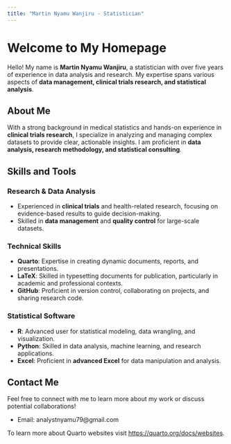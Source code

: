 ```yaml
---
title: "Martin Nyamu Wanjiru - Statistician"
---
```


# Welcome to My Homepage

Hello! My name is **Martin Nyamu Wanjiru**, a statistician with over five years of experience in data analysis and research. My expertise spans various aspects of **data management, clinical trials research, and statistical analysis**.

## About Me

With a strong background in medical statistics and hands-on experience in **clinical trials research**, I specialize in analyzing and managing complex datasets to provide clear, actionable insights. I am proficient in **data analysis, research methodology, and statistical consulting**.

## Skills and Tools

### Research & Data Analysis
- Experienced in **clinical trials** and health-related research, focusing on evidence-based results to guide decision-making.
- Skilled in **data management** and **quality control** for large-scale datasets.

### Technical Skills
- **Quarto**: Expertise in creating dynamic documents, reports, and presentations.
- **LaTeX**: Skilled in typesetting documents for publication, particularly in academic and professional contexts.
- **GitHub**: Proficient in version control, collaborating on projects, and sharing research code.

### Statistical Software
- **R**: Advanced user for statistical modeling, data wrangling, and visualization.
- **Python**: Skilled in data analysis, machine learning, and research applications.
- **Excel**: Proficient in **advanced Excel** for data manipulation and analysis.

## Contact Me
Feel free to connect with me to learn more about my work or discuss potential collaborations!

- Email: analystnyamu79@gmail.com


To learn more about Quarto websites visit <https://quarto.org/docs/websites>.
